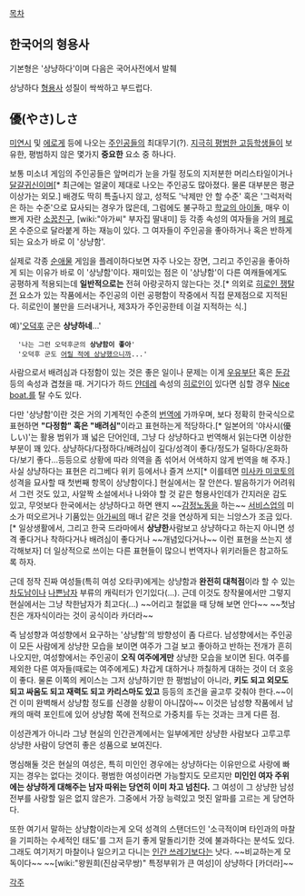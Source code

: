 [[목차]]

== 한국어의 형용사 ==
기본형은 '상냥하다'이며 다음은 국어사전에서 발췌

상냥하다 
[[형용사]] 성질이 싹싹하고 부드럽다. 

== 優(やさ)しさ ==
[[미연시]] 및 [[에로게]] 등에 나오는 [[주인공]]들의 최대무기(?). [[지극히 평범한 고등학생]]들이 보유한, 평범하지 않은 몇가지 '''중요한''' 요소 중 하나다.

보통 미소녀 게임의 주인공들은 앞머리가 눈을 가릴 정도의 지저분한 머리스타일이거나 [[달걀귀신]]이며[* 최근에는 얼굴이 제대로 나오는 주인공도 많아졌다. 물론 대부분은 평균 이상가는 외모.] 배경도 딱히 특출나지 않고, 성적도 '낙제만 안 할 수준' 혹은 '그럭저럭은 하는 수준'으로 묘사되는 경우가 많은데, 그럼에도 불구하고 [[학교의 아이돌]], 매우 이쁘게 자란 [[소꿉친구]], [wiki:"아가씨" 부자집 딸내미] 등 각종 속성의 여자들을 거의 [[페로몬]] 수준으로 달라붙게 하는 재능이 있다. 그 여자들이 주인공을 좋아하거나 혹은 반하게 되는 요소가 바로 이 '상냥함'.

실제로 각종 [[순애물]] 게임을 플레이하다보면 자주 나오는 장면, 그리고 주인공을 좋아하게 되는 이유가 바로 이 '상냥함'이다. 재미있는 점은 이 '상냥함'이 다른 여캐들에게도 공평하게 적용되는데 '''일반적으로는''' 전혀 아랑곳하지 않는다는 것.[* 의외로 [[히로인 쟁탈전]] 요소가 있는 작품에서는 주인공의 이런 공평함이 작중에서 직접 문제점으로 지적된다. 히로인이 불만을 드러내거나, 제3자가 주인공한테 이걸 지적하는 식.]

예)'[[오덕후]] 군은 '''상냥하네'''...'
   '나는 그런 오덕후군의 '''상냥함이 좋아''''
   '오덕후 군도 [[어릴 적에 상냥했으니까]]...'

사람으로서 배려심과 다정함이 있는 것은 좋은 일이나 문제는 이게 [[우유부단]] 혹은 [[둔감]] 등의 속성과 겹쳤을 때. 거기다가 하드 [[얀데레]] 속성의 [[히로인]]이 있다면 심할 경우 [[Nice boat.]]를 탈 수도 있다.

다만 '상냥함'이란 것은 거의 기계적인 수준의 [[번역]]에 가까우며, 보다 정확히 한국식으로 표현하면 '''"다정함" 혹은 "배려심"'''이라고 표현하는게 적당하다.[* 일본어의 '야사시(優しい)'는 활용 범위가 꽤 넓은 단어인데, 그냥 다 상냥하다고 번역해서 읽는다면 이상한 부분이 꽤 있다. 상냥하다/다정하다/배려심이 깊다/성격이 좋다/정도가 덜하다/온화하다/보기 좋다...등등으로 상황에 따라 의역을 좀 섞어서 어색하지 않게 번역을 해 주자.] 사실 상냥하다는 표현은 리그베다 위키 등에서나 즐겨 쓰지[* 이를테면 [[미사카 미코토]]의 성격을 묘사할 때 첫번째 항목이 상냥함이다.] 현실에서는 잘 안쓴다. 발음하기가 어려워서 그런 것도 있고,  사알짝 소설에서나 나와야 할 것 같은 형용사인데가 간지러운 감도 있고, 무엇보다 한국에서는 상냥하다고 하면 왠지 ~~[[감정노동]]을 하는~~ [[서비스업]]의 미소가 떠오르거나 기품있는 [[아가씨]]의 매너 같은 것을 연상하게 되는 늬앙스가 조금 있다.[* 일상생활에서, 그리고 한국 드라마에서 '''상냥한'''사람보고 상냥하다고 하는지 아니면 성격 좋다거나 착하다거나 배려심이 좋다거나 ~~개념있다거나~~ 이런 표현을 쓰는지 생각해보자] 더 일상적으로 쓰이는 다른 표현들이 많으니 번역자나 위키러들은 참고하도록 하자.

근데 정작 진짜 여성들(특히 여성 오타쿠)에게는 상냥함과 '''완전히 대척점'''이라 할 수 있는 [[차도남]]이나 [[나쁜남자]] 부류의 캐릭터가 인기있다(…). 근데 이것도 창작물에서만 그렇지 현실에서는 그냥 착한남자가 최고다(...) ~~어리고 철없을 때 당해 보면 안다~~ ~~첫남친은 개자식이라는 것이 공식이라 카더라~~

즉 남성향과 여성향에서 요구하는 '상냥함'의 방향성이 좀 다르다. 남성향에서는 주인공이 모든 사람에게 상냥한 모습을 보이면 여주가 그걸 보고 좋아하고 반하는 전개가 흔히 나오지만, 여성향에서는 주인공이 '''오직 여주에게만''' 상냥한 모습을 보이면 된다. 여주를 제외한 다른 여자들(때로는 여주에게도) 차갑게 대하거나 까칠하게 대하는 것이 더 호응이 좋다. 물론 이쪽의 케이스는 그저 상냥하기만 한 평범남이 아니라, '''키도 되고 외모도 되고 싸움도 되고 재력도 되고 카리스마도 있고''' 등등의 조건을 골고루 갖춰야 한다.~~이건 이미 완벽해서 상냥함 정도를 신경쓸 상황이 아니잖아~~ 이것은 남성향 작품에서 남캐의 매력 포인트에 있어 상냥함 쪽에 전적으로 가중치를 두는 것과는 크게 다른 점.

이성관계가 아니라 그냥 현실의 인간관계에서는 일부에게만 상냥한 사람보다 고루고루 상냥한 사람이 당연히 좋은 성품으로 보여진다.

명심해둘 것은 현실의 여성은, 특히 미인인 경우에는 상냥하다는 이유만으로 사랑에 빠지는 경우는 없다는 것이다. 평범한 여성이라면 가능할지도 모르지만 '''미인인 여자 주위에는 상냥하게 대해주는 남자 따위는 당연히 이미 차고 넘친다.''' 그 여성이 그 상냥한 남성 전부를 사랑할 일은 없지 않은가. 그중에서 가장 능력있고 멋진 알파를 고르는 게 당연하다.

또한 여기서 말하는 상냥함이라는게 오덕 성격의 스탠더드인 '소극적이며 타인과의 마찰을 기피하는 수세적인 태도'를 그저 듣기 좋게 말돌리기한 것에 불과하다는 분석도 있다. 그래도 여기저기 마찰이나 일으키고 다니는 [[인간 쓰레기]]보다는 낫다. ~~비교하는게 모독이다~~
~~[wiki:"왕원희(진삼국무쌍)" 특정부위가 큰 여성]이 상냥하다 [카더라]~~


[[각주]]
